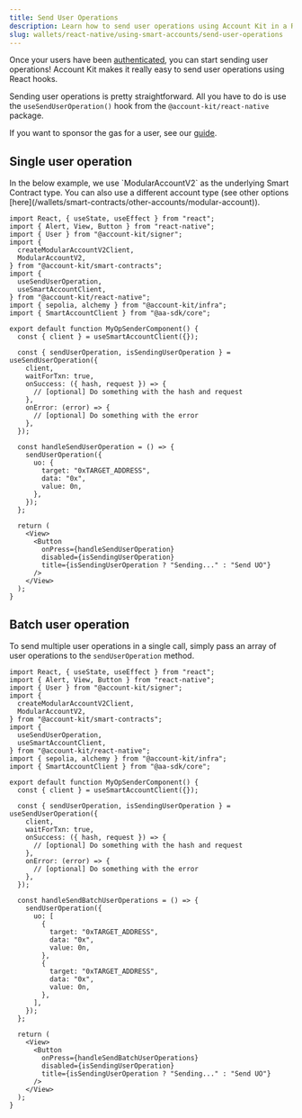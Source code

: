 ```yaml
---
title: Send User Operations
description: Learn how to send user operations using Account Kit in a React Native application.
slug: wallets/react-native/using-smart-accounts/send-user-operations
---
```


Once your users have been [authenticated](/wallets/react-native/signer/authenticating-users/authenticating-with-otp), you can start sending user operations! Account Kit makes it really easy to send user operations using React hooks.

Sending user operations is pretty straightforward. All you have to do is use the `useSendUserOperation()` hook from the `@account-kit/react-native` package.

If you want to sponsor the gas for a user, see our [guide](/wallets/react-native/using-smart-accounts/sponsor-gas).

## Single user operation

<Tip>
  In the below example, we use `ModularAccountV2` as the underlying Smart
  Contract type. You can also use a different account type (see other options
  [here](/wallets/smart-contracts/other-accounts/modular-account)).
</Tip>

```tsx twoslash [send-user-operation.tsx]
import React, { useState, useEffect } from "react";
import { Alert, View, Button } from "react-native";
import { User } from "@account-kit/signer";
import {
  createModularAccountV2Client,
  ModularAccountV2,
} from "@account-kit/smart-contracts";
import {
  useSendUserOperation,
  useSmartAccountClient,
} from "@account-kit/react-native";
import { sepolia, alchemy } from "@account-kit/infra";
import { SmartAccountClient } from "@aa-sdk/core";

export default function MyOpSenderComponent() {
  const { client } = useSmartAccountClient({});

  const { sendUserOperation, isSendingUserOperation } = useSendUserOperation({
    client,
    waitForTxn: true,
    onSuccess: ({ hash, request }) => {
      // [optional] Do something with the hash and request
    },
    onError: (error) => {
      // [optional] Do something with the error
    },
  });

  const handleSendUserOperation = () => {
    sendUserOperation({
      uo: {
        target: "0xTARGET_ADDRESS",
        data: "0x",
        value: 0n,
      },
    });
  };

  return (
    <View>
      <Button
        onPress={handleSendUserOperation}
        disabled={isSendingUserOperation}
        title={isSendingUserOperation ? "Sending..." : "Send UO"}
      />
    </View>
  );
}
```

## Batch user operation

To send multiple user operations in a single call, simply pass an array of user operations to the `sendUserOperation` method.

```tsx twoslash [batch-user-operation-component.tsx]
import React, { useState, useEffect } from "react";
import { Alert, View, Button } from "react-native";
import { User } from "@account-kit/signer";
import {
  createModularAccountV2Client,
  ModularAccountV2,
} from "@account-kit/smart-contracts";
import {
  useSendUserOperation,
  useSmartAccountClient,
} from "@account-kit/react-native";
import { sepolia, alchemy } from "@account-kit/infra";
import { SmartAccountClient } from "@aa-sdk/core";

export default function MyOpSenderComponent() {
  const { client } = useSmartAccountClient({});

  const { sendUserOperation, isSendingUserOperation } = useSendUserOperation({
    client,
    waitForTxn: true,
    onSuccess: ({ hash, request }) => {
      // [optional] Do something with the hash and request
    },
    onError: (error) => {
      // [optional] Do something with the error
    },
  });

  const handleSendBatchUserOperations = () => {
    sendUserOperation({
      uo: [
        {
          target: "0xTARGET_ADDRESS",
          data: "0x",
          value: 0n,
        },
        {
          target: "0xTARGET_ADDRESS",
          data: "0x",
          value: 0n,
        },
      ],
    });
  };

  return (
    <View>
      <Button
        onPress={handleSendBatchUserOperations}
        disabled={isSendingUserOperation}
        title={isSendingUserOperation ? "Sending..." : "Send UO"}
      />
    </View>
  );
}
```
